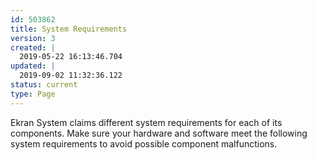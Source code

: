 ---
id: 503862
title: System Requirements
version: 3
created: |
  2019-05-22 16:13:46.704
updated: |
  2019-09-02 11:32:36.122
status: current
type: Page
---

Ekran System claims different system requirements for each of its components. Make sure your hardware and software meet the following system requirements to avoid possible component malfunctions.

